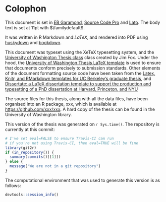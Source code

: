 # Colophon {-}

This document is set in [EB Garamond][], [Source Code Pro][] and
[Lato][]. The body text is set at 11pt with $\familydefault$. 

It was written in R Markdown and $LaTeX$, and rendered into PDF using
[huskydown][] and [bookdown][].

This document was typeset using the XeTeX typesetting system, and the
[University of Washington Thesis class][uwthesis1] class created by Jim Fox.
Under the hood, the [University of Washington Thesis LaTeX
template][uwthesis2] is used to ensure that documents conform precisely to
submission standards. Other elements of the document formatting source code have
been taken from the [Latex, Knitr, and RMarkdown templates for UC Berkeley's
graduate thesis][ucbthesis], and [Dissertate: a LaTeX dissertation template
to support the production and typesetting of a PhD dissertation at Harvard,
Princeton, and NYU][dissertate]

[EB Garamond]: https://github.com/georgd/EB-Garamond
[Source Code Pro]: https://github.com/adobe-fonts/source-code-pro/
[Lato]: http://www.latofonts.com/lato-free-fonts/
[huskydown]: https://github.com/benmarwick/huskydown
[bookdown]: https://github.com/rstudio/bookdown
[uwthesis1]: http://staff.washington.edu/fox/tex/
[uwthesis2]: https://github.com/UWIT-IAM/UWThesis
[ucbthesis]: https://github.com/stevenpollack/ucbthesis
[dissertate]: https://github.com/suchow/Dissertate

The source files for this thesis, along with all the data files, have been
organised into an R package, xxx, which is available at
<https://github.com/xxx/xxx>. A hard copy of the thesis can be found in the
University of Washington library.

This version of the thesis was generated on `r Sys.time()`. The repository is
currently at this commit:

```r
# I've set eval=FALSE to ensure Travis-CI can run
# if you're not using Travis-CI, then eval=TRUE will be fine
library(git2r)
if (in_repository()) {
  summary(commits()[[1]]) 
} else { 
  message("We are not in a git repository") 
}
```

The computational environment that was used to generate this version is as
follows:

```r
devtools::session_info()
```

